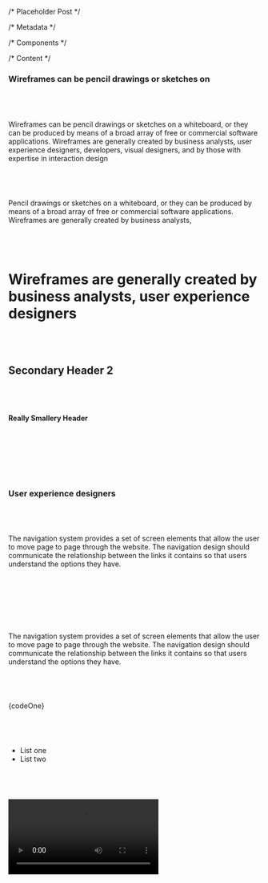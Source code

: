 /* Placeholder Post */

/* Metadata */

/* Components */

/* Content */

### Wireframes can be pencil drawings or sketches on

&nbsp;&nbsp;
-----

Wireframes can be pencil drawings or sketches on a whiteboard,
or they can be produced by means of a broad array of free or
commercial software applications. Wireframes are generally
created by business analysts, user experience designers,
developers, visual designers, and by those with expertise
in interaction design

&nbsp;&nbsp;
-----

Pencil drawings or sketches on a whiteboard, or they can be
produced by means of a broad array of free or commercial software
applications. Wireframes are generally created by business analysts,

&nbsp;&nbsp;
-----

# Wireframes are generally created by business analysts, user experience designers

&nbsp;&nbsp;
-----

## Secondary Header 2

&nbsp;&nbsp;
-----

#### Really Smallery Header

&nbsp;&nbsp;
-----

<ImageOne src="os.png" alt="OS Spinner"
  caption="Image or code snippet, and this text here is a caption" />

&nbsp;&nbsp;
-----

### User experience designers

&nbsp;&nbsp;
-----

The navigation system provides a set of screen elements that allow the user
to move page to page through the website. The navigation design should communicate
the relationship between the links it contains so that users understand the
options they have.

&nbsp;&nbsp;
-----

<ImageTwo
  srcOne="os.png"
  altOne="OS Spinner 1"
  srcTwo="os.png"
  altTwo="OS Spinner 2" />

&nbsp;&nbsp;
-----

The navigation system provides a set of screen elements that allow the user to
move page to page through the website. The navigation design should communicate
the relationship between the links it contains so that users understand the
options they have.

&nbsp;&nbsp;
-----

<Highlight language="javascript">{codeOne}</Highlight>

&nbsp;&nbsp;
-----

- List one
- List two

&nbsp;&nbsp;
-----

<Video src="sjkrrmBnpGE" />

&nbsp;&nbsp;
-----

### Metadata reference
<p className="mt-3"><strong>slug: </strong>/{posts[0].slug}</p>
<pre className="text-gray-500">(index == post number)</pre>

&nbsp;&nbsp;
-----

<Button href="https://google.com" className="inline-block bg-purple" target="_blank">
<span className="text-white">Check It Out</span>
</Button>

&nbsp;&nbsp;
-----

within the text a [link](/about) can be here

&nbsp;&nbsp;
-----

> block quote...
> more of the quote text continued

